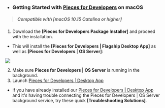 - ### Getting Started with [Pieces for Developers]( {{links.website.home}} ) on macOS
> ##### _Compatible with **[macOS 10.15 Catalina or higher]**_
1. Download the **[Pieces for Developers Package Installer]** and proceed with the installation.
- This will install the **[Pieces for Developers | Flagship Desktop App]** as well as **[Pieces for Developers | OS Server]**:

![](https://storage.googleapis.com/pieces_static_resources/vs_code_marketplace/GIFs/INSTALL_MACOS)

2. Make sure **Pieces for Developers | OS Server** is running in the background.
3. Launch <a href="{{ links.installation.localhost }}">Pieces for Developers | Desktop App</a>
- If you have already installed our <a href="{{ links.website.home }}">Pieces for Developers | Desktop App</a> and it's having trouble connecting the Pieces for Developers | OS Server background service, try these quick **[Troubleshooting Solutions]**.
